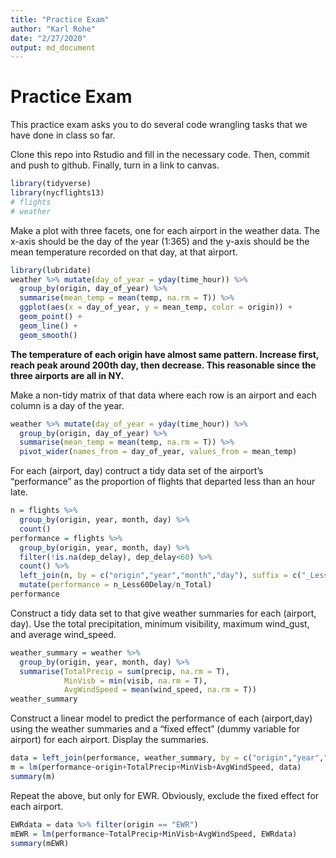 ---
title: "Practice Exam"
author: "Karl Rohe"
date: "2/27/2020"
output: md_document
---

# Practice Exam

This practice exam asks you to do several code wrangling tasks that we have done in class so far. 

Clone this repo into Rstudio and fill in the necessary code.  Then, commit and push to github.  Finally, turn in a link to canvas. 



```{r echo = F}
library(tidyverse)
library(nycflights13)
# flights
# weather
```


Make a plot with three facets, one for each airport in the weather data.  The x-axis should be the day of the year (1:365) and the y-axis should be the mean temperature recorded on that day, at that airport.
```{r}
library(lubridate)
weather %>% mutate(day_of_year = yday(time_hour)) %>% 
  group_by(origin, day_of_year) %>% 
  summarise(mean_temp = mean(temp, na.rm = T)) %>% 
  ggplot(aes(x = day_of_year, y = mean_temp, color = origin)) +
  geom_point() +
  geom_line() +
  geom_smooth()
```
  
**The temperature of each origin have almost same pattern. Increase first, reach peak around 200th day, then decrease. This reasonable since the three airports are all in NY.**  
  
  
Make a non-tidy matrix of that data where each row is an airport and each column is a day of the year.  

```{r}
weather %>% mutate(day_of_year = yday(time_hour)) %>% 
  group_by(origin, day_of_year) %>% 
  summarise(mean_temp = mean(temp, na.rm = T)) %>%
  pivot_wider(names_from = day_of_year, values_from = mean_temp)
```


For each (airport, day) contruct a tidy data set of the airport's "performance" as the proportion of flights that departed less than an hour late. 
```{r}
n = flights %>% 
  group_by(origin, year, month, day) %>% 
  count()
performance = flights %>% 
  group_by(origin, year, month, day) %>% 
  filter(!is.na(dep_delay), dep_delay<60) %>% 
  count() %>%   
  left_join(n, by = c("origin","year","month","day"), suffix = c("_Less60Delay", "_Total")) %>% 
  mutate(performance = n_Less60Delay/n_Total)
performance
```

Construct a tidy data set to that give weather summaries for each (airport, day).  Use the total precipitation, minimum visibility, maximum wind_gust, and average wind_speed.  
```{r}
weather_summary = weather %>% 
  group_by(origin, year, month, day) %>% 
  summarise(TotalPrecip = sum(precip, na.rm = T),
            MinVisb = min(visib, na.rm = T),
            AvgWindSpeed = mean(wind_speed, na.rm = T))
weather_summary
```

Construct a linear model to predict the performance of each (airport,day) using the weather summaries and a "fixed effect" (dummy variable for airport) for each airport.  Display the summaries.  
```{r}
data = left_join(performance, weather_summary, by = c("origin","year","month","day"))
m = lm(performance~origin+TotalPrecip+MinVisb+AvgWindSpeed, data)
summary(m)
```

Repeat the above, but only for EWR.  Obviously, exclude the fixed effect for each airport.
```{r}
EWRdata = data %>% filter(origin == "EWR")
mEWR = lm(performance~TotalPrecip+MinVisb+AvgWindSpeed, EWRdata)
summary(mEWR)
```